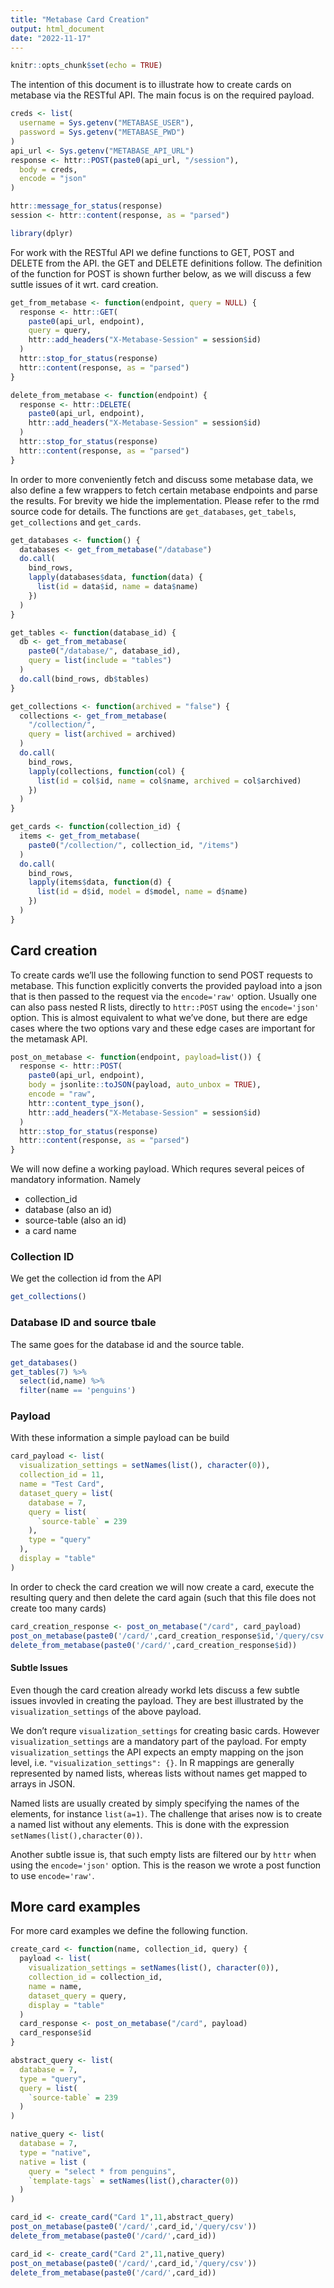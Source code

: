 ```yaml
---
title: "Metabase Card Creation"
output: html_document
date: "2022-11-17"
---
```


```r
knitr::opts_chunk$set(echo = TRUE)
```

The intention of this document is to illustrate how to create cards on metabase
via the RESTful API. The main focus is on the required payload. 

```r
creds <- list(
  username = Sys.getenv("METABASE_USER"),
  password = Sys.getenv("METABASE_PWD")
)
api_url <- Sys.getenv("METABASE_API_URL")
response <- httr::POST(paste0(api_url, "/session"),
  body = creds,
  encode = "json"
)

httr::message_for_status(response)
session <- httr::content(response, as = "parsed")
```

```r
library(dplyr)
```


For work with the RESTful API we define functions to GET, POST and DELETE
from the API. the GET and DELETE definitions follow. The definition of the
function for POST is shown further below, as we will discuss a few suttle
issues of it wrt. card creation.

```r
get_from_metabase <- function(endpoint, query = NULL) {
  response <- httr::GET(
    paste0(api_url, endpoint),
    query = query,
    httr::add_headers("X-Metabase-Session" = session$id)
  )
  httr::stop_for_status(response)
  httr::content(response, as = "parsed")
}

```
```r
delete_from_metabase <- function(endpoint) {
  response <- httr::DELETE(
    paste0(api_url, endpoint),
    httr::add_headers("X-Metabase-Session" = session$id)
  )
  httr::stop_for_status(response)
  httr::content(response, as = "parsed")
}
```

In order to more conveniently fetch and discuss some metabase data, we also
define a few wrappers to fetch certain metabase endpoints and parse the results.
For brevity we hide the implementation. Please refer to the rmd source code
for details. The functions are `get_databases`, `get_tabels`, `get_collections`
and `get_cards`.
```r
get_databases <- function() {
  databases <- get_from_metabase("/database")
  do.call(
    bind_rows,
    lapply(databases$data, function(data) {
      list(id = data$id, name = data$name)
    })
  )
}

get_tables <- function(database_id) {
  db <- get_from_metabase(
    paste0("/database/", database_id),
    query = list(include = "tables")
  )
  do.call(bind_rows, db$tables)
}

get_collections <- function(archived = "false") {
  collections <- get_from_metabase(
    "/collection/",
    query = list(archived = archived)
  )
  do.call(
    bind_rows,
    lapply(collections, function(col) {
      list(id = col$id, name = col$name, archived = col$archived)
    })
  )
}

get_cards <- function(collection_id) {
  items <- get_from_metabase(
    paste0("/collection/", collection_id, "/items")
  )
  do.call(
    bind_rows,
    lapply(items$data, function(d) {
      list(id = d$id, model = d$model, name = d$name)
    })
  )
}
```

## Card creation

To create cards we'll use the following function to send POST requests to
metabase. This function explicitly converts the provided payload into
a json that is then passed to the request via the `encode='raw'` option.
Usually one can also pass nested R lists, directly to `httr::POST` using the
`encode='json'` option. This is almost equivalent to what we've done, but there
are edge cases where the two options vary and these edge cases are important
for the metamask API.

```r
post_on_metabase <- function(endpoint, payload=list()) {
  response <- httr::POST(
    paste0(api_url, endpoint),
    body = jsonlite::toJSON(payload, auto_unbox = TRUE),
    encode = "raw",
    httr::content_type_json(),
    httr::add_headers("X-Metabase-Session" = session$id)
  )
  httr::stop_for_status(response)
  httr::content(response, as = "parsed")
}
```

We will now define a working payload. Which requres several peices of mandatory information. Namely

- collection_id
- database (also an id)
- source-table (also an id) 
- a card name

### Collection ID
We get the collection id from the API
```r
get_collections()
```
### Database ID and source tbale

The same goes for the database id and the source table.

```r
get_databases()
get_tables(7) %>%
  select(id,name) %>%
  filter(name == 'penguins')
```

### Payload
With these information a simple payload can be build

```r
card_payload <- list(
  visualization_settings = setNames(list(), character(0)),
  collection_id = 11,
  name = "Test Card",
  dataset_query = list(
    database = 7,
    query = list(
      `source-table` = 239
    ),
    type = "query"
  ),
  display = "table"
)
```

In order to check the card creation we will now create a card, execute the
resulting query and then delete the card again (such that this file does
not create too many cards)

```r
card_creation_response <- post_on_metabase("/card", card_payload)
post_on_metabase(paste0('/card/',card_creation_response$id,'/query/csv'))
delete_from_metabase(paste0('/card/',card_creation_response$id))
```

#### Subtle Issues

Even though the card creation already workd lets discuss a few subtle issues
invovled in creating the payload. They are best illustrated by the
`visualization_settings` of the above payload.

We don't requre `visualization_settings` for creating basic cards. However
`visualization_settings` are a mandatory part of the payload. For empty
`visualization_settings` the API expects an empty mapping on the json level,
i.e. `"visualization_settings": {}`. In R mappings are generally represented
by named lists, whereas lists without names get mapped to arrays in JSON.

Named lists are usually created by simply specifying the names of the elements,
for instance `list(a=1)`. The challenge that arises now is to create a named
list without any elements. This is done with the expression `setNames(list(),character(0))`.

Another subtle issue is, that such empty lists are filtered our by `httr` when
using the `encode='json'` option. This is the reason we wrote a post function
to use `encode='raw'`.

## More card examples

For more card examples we define the following function.

```r
create_card <- function(name, collection_id, query) {
  payload <- list(
    visualization_settings = setNames(list(), character(0)),
    collection_id = collection_id,
    name = name,
    dataset_query = query,
    display = "table"
  )
  card_response <- post_on_metabase("/card", payload)
  card_response$id
}
```

```r
abstract_query <- list(
  database = 7,
  type = "query",
  query = list(
    `source-table` = 239
  )
)

native_query <- list(
  database = 7,
  type = "native",
  native = list (
    query = "select * from penguins",
    `template-tags` = setNames(list(),character(0))
  )
)
```

```r
card_id <- create_card("Card 1",11,abstract_query)
post_on_metabase(paste0('/card/',card_id,'/query/csv'))
delete_from_metabase(paste0('/card/',card_id))
```

```r
card_id <- create_card("Card 2",11,native_query)
post_on_metabase(paste0('/card/',card_id,'/query/csv'))
delete_from_metabase(paste0('/card/',card_id))
```



